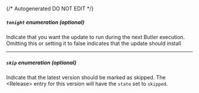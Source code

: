 {/* Autogenerated DO NOT EDIT  */}

##### `tonight` _enumeration (optional)_
Indicate that you want the update to run during the next Butler execution. Omitting this or setting it to false indicates that the update should install

<Collapsible openLabel={Labels.showProperties} closeLabel={Labels.hideProperties}>
  <Tonight />
</Collapsible>

---
##### `skip` _enumeration (optional)_
Indicate that the latest version should be marked as skipped. The \<Release\> entry for this version will have the `state` set to `skipped`.

<Collapsible openLabel={Labels.showProperties} closeLabel={Labels.hideProperties}>
  <Skip />
</Collapsible>


